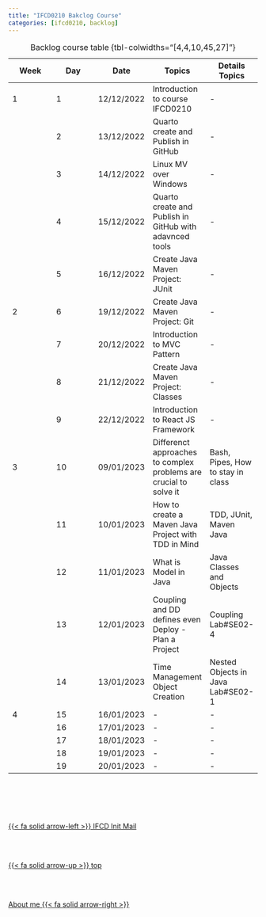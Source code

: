 ```yaml
---
title: "IFCD0210 Bakclog Course"
categories: [ifcd0210, backlog]
---
```



::: {.column-page-right}

| Week  | Day | Date | Topics |  Details Topics |
| -- | -- | -- | -- | -- |
| 1 | 1 | 12/12/2022 | Introduction to course IFCD0210 | - |
|  | 2 | 13/12/2022 | Quarto create and Publish in GitHub  | - |
|  | 3 | 14/12/2022 | Linux MV over Windows | - |
|  | 4 | 15/12/2022 | Quarto create and Publish in GitHub with adavnced tools | - |
|  | 5 | 16/12/2022 | Create Java Maven Project: JUnit | - |
| 2 | 6 | 19/12/2022 | Create Java Maven Project: Git | - |
|  | 7 | 20/12/2022 | Introduction to MVC Pattern | - |
|  | 8 | 21/12/2022 | Create Java Maven Project: Classes | - |
|  | 9 | 22/12/2022 | Introduction to React JS Framework | - |
| 3 | 10 | 09/01/2023 | Differenct approaches to complex problems are crucial to solve it | Bash, Pipes, How to stay in class |
|  | 11 | 10/01/2023 | How to create a Maven Java Project with TDD in Mind | TDD, JUnit, Maven Java|
|  | 12 | 11/01/2023 | What is Model in Java | Java Classes and Objects |
|  | 13 | 12/01/2023 | Coupling and DD defines even Deploy - Plan a Project | Coupling Lab#SE02-4 |
|  | 14 | 13/01/2023 | Time Management Object Creation | Nested Objects in Java Lab#SE02-1 |
| 4 | 15 | 16/01/2023 | - | - |
|  | 16 | 17/01/2023 | - | - |
|  | 17 | 18/01/2023 | - | - |
|  | 18 | 19/01/2023 | - | - |
|  | 19 | 20/01/2023 | - | - |
: Backlog course table {tbl-colwidths="[4,4,10,45,27]"}


:::



<!--- navLinks -->
<br><br>
<div class=row>
<br>
<div class='column left previous'>
<br>
[{{< fa solid arrow-left >}} IFCD Init Mail](/ifcd0210/ifcd0210initemail.qmd)
<br>
</div>
<br>
<div class='column center'>
<br>
[{{< fa solid arrow-up >}} top](#top)
<br>
</div>
<br>
<div class='column right next'>
<br>
[About me {{< fa solid arrow-right >}}](/about/about-this-me.qmd)
<br>
</div>
<br>
</div>
